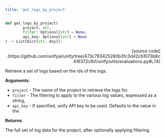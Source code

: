 ```yaml
---
title: 'get_logs_by_project'
---
```


```python
def get_logs_by_project(
        project: str,
        filter: Optional[str] = None,
        api_key: Optional[str] = None
) -> List[Dict[str, Any]]:
```

<p align="right">[source code](https://github.com/unifyai/unify/tree/473c793425280b3fc3d42cb1073b8c416372cfb1/unify/utils/evaluations.py#L74)</p>

Retrieve a set of logs based on the ids of the logs.

**Arguments**:

- `project` - The name of the project to retrieve the logs for.
- `filter` - The filtering to apply to the various log values, expressed as a string,
- `api_key` - If specified, unify API key to be used. Defaults to the value in the



**Returns**:

The full set of log data for the project, after optionally applying filtering.